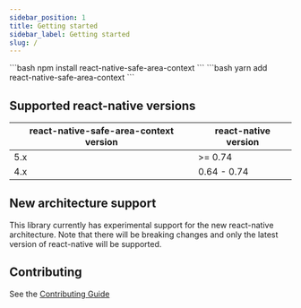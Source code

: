 ```yaml
---
sidebar_position: 1
title: Getting started
sidebar_label: Getting started
slug: /
---
```




<Tabs groupId="package-managers">
  <TabItem value="npm" label="npm">
     ```bash
    npm install react-native-safe-area-context
    ```
  </TabItem>
  <TabItem value="yarn" label="Yarn">
    ```bash
    yarn add react-native-safe-area-context
    ```
  </TabItem>
</Tabs>

## Supported react-native versions

| react-native-safe-area-context version | react-native version |
| -------------------------------------- | -------------------- |
| 5.x                                    | >= 0.74              |
| 4.x                                    | 0.64 - 0.74          |

## New architecture support

This library currently has experimental support for the new react-native architecture. Note that there will be breaking changes and only the latest version of react-native will be supported.

## Contributing

See the [Contributing Guide](/docs/contributing)
